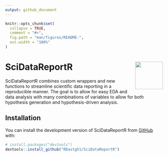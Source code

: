 ```yaml
---
output: github_document
---
```


<!-- README.md is generated from README.Rmd. Please edit that file -->

```r
knitr::opts_chunk$set(
  collapse = TRUE,
  comment = "#>",
  fig.path = "man/figures/README-",
  out.width = "100%"
)
```


# SciDataReportR <img src="man/figures/logo.png" align="right" height="88" alt="" />

<!-- badges: start -->
SciDataReportR  combines custom wrappers and new functions to streamline scientific data reporting in a reproducible manner. The goal is to allow for easy EDA and data analysis with many combinations of variables to allow for both hypothesis generation and hypothesis-driven analysis.





## Installation

You can install the development version of SciDataReportR from [GitHub](https://github.com/) with: 

``` r
# install.packages("devtools")
devtools::install_github("RDastgh1/SciDataReportR")
```


<!-- ## Example -->

<!-- This is a basic example which shows you how to solve a common problem: -->

<!-- ```{r example} -->
<!-- library(SciDataReportR) -->
<!-- ## basic example code -->
<!-- ``` -->

<!-- What is special about using `README.Rmd` instead of just `README.md`? You can include R chunks like so: -->

<!-- ```{r cars} -->
<!-- summary(cars) -->
<!-- ``` -->

<!-- You'll still need to render `README.Rmd` regularly, to keep `README.md` up-to-date. `devtools::build_readme()` is handy for this. -->

<!-- You can also embed plots, for example: -->

<!-- ```{r pressure, echo = FALSE} -->
<!-- plot(pressure) -->
<!-- ``` -->

<!-- In that case, don't forget to commit and push the resulting figure files, so they display on GitHub and CRAN. -->
